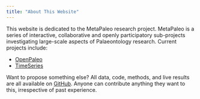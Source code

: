 ```yaml
---
title: "About This Website"
---
```


This website is dedicated to the MetaPaleo research project. MetaPaleo is a series of interactive, collaborative and openly participatory sub-projects investigating large-scale aspects of Palaeontology research. Current projects include:

 - [OpenPaleo](https://github.com/Meta-Paleo/OpenPaleo)
 - [TimeSeries](https://github.com/Meta-Paleo/TimeSeries)
 
 Want to propose something else? All data, code, methods, and live results are all available on [GitHub](https://github.com/Meta-Paleo/). Anyone can contribute anything they want to this, irrespective of past experience.